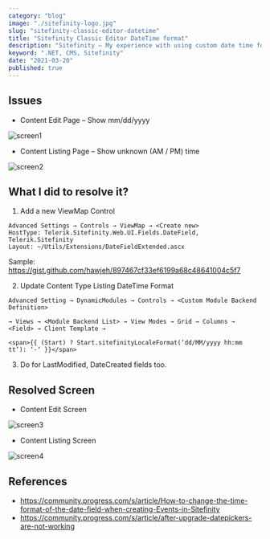 ```yaml
---
category: "blog"
image: "./sitefinity-logo.jpg"
slug: "sitefinity-classic-editor-datetime"
title: "Sitefinity Classic Editor DateTime format"
description: "Sitefinity – My experience with using custom date time format in classic editor"
keyword: ".NET, CMS, Sitefinity"
date: "2021-03-20"
published: true
---
```


## Issues

- Content Edit Page – Show mm/dd/yyyy

![screen1](./screen1.png)

- Content Listing Page – Show unknown (AM / PM) time

![screen2](./screen2.png)

## What I did to resolve it?

1. Add a new ViewMap Control
```
Advanced Settings → Controls → ViewMap → <Create new>
HostType: Telerik.Sitefinity.Web.UI.Fields.DateField, Telerik.Sitefinity
Layout: ~/Utils/Extensions/DateFieldExtended.ascx
```

Sample: https://gist.github.com/hawjeh/897467cf33ef6199a68c48641004c5f7

2. Update Content Type Listing DateTime Format

```
Advanced Setting → DynamicModules → Controls → <Custom Module Backend Definition> 

→ Views → <Module Backend List> → View Modes → Grid → Columns → <Field> → Client Template →

<span>{{ (Start) ? Start.sitefinityLocaleFormat(‘dd/MM/yyyy hh:mm tt’): ‘-‘ }}</span>

```

3. Do for LastModified, DateCreated fields too.

## Resolved Screen

- Content Edit Screen

![screen3](./screen3.png)

- Content Listing Screen

![screen4](./screen4.png)

## References

- https://community.progress.com/s/article/How-to-change-the-time-format-of-the-date-field-when-creating-Events-in-Sitefinity
- https://community.progress.com/s/article/after-upgrade-datepickers-are-not-working